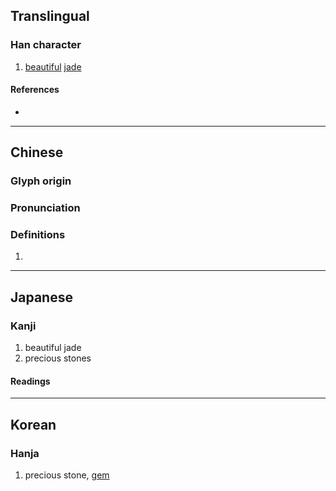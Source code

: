 {{character info/new}}
==Translingual==

===Han character===
{{Han char|rn=96|rad=玉|as=08|sn=12|four=16111|canj=MGAPP|ids=⿰𤣩昆}}

# [[beautiful]] [[jade]]

====References====
* {{Han ref|kx=0734.260|dkj=21065|dj=1146.270|hdz=21121.090|uh=7428|ud=29736|bh=B562|bd=46434}}

----

==Chinese==
{{zh-forms}}

===Glyph origin===
{{Han etym}}

===Pronunciation===
{{zh-pron
|m=kūn
|c=gwan1
|mc=y
|oc=y
|cat=
}}

===Definitions===
{{zh-hanzi}}

# {{rfdef|zh}}

----

==Japanese==

===Kanji===
{{ja-kanji|grade=|rs=玉08}}

# beautiful jade
# precious stones

====Readings====
{{ja-readings|on=[[こん]] (kon)|kun=}}

----

==Korean==

===Hanja===
{{ko-hanja|hangeul=곤|eumhun=|rv=gon|mr=kon|y=kon}}

# precious stone, [[gem]]